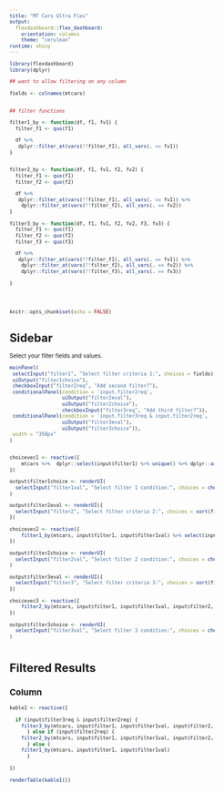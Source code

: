 ```yaml
---
title: "MT Cars Ultra Flex"
output:
  flexdashboard::flex_dashboard:
    orientation: columns
    theme: "cerulean"
runtime: shiny
---
```


<style type="text/css">

body{ /* Normal  */
   font-size: 10px;
}
</style>

```r


library(flexdashboard)
library(dplyr)

## want to allow filtering on any column

fields <- colnames(mtcars)


## filter functions

filter1_by <- function(df, f1, fv1) {
  filter_f1 <- quo(f1)

  df %>%
   dplyr::filter_at(vars(!!filter_f1), all_vars(. == fv1))
}


filter2_by <- function(df, f1, fv1, f2, fv2) {
  filter_f1 <- quo(f1)
  filter_f2 <- quo(f2)

  df %>%
   dplyr::filter_at(vars(!!filter_f1), all_vars(. == fv1)) %>%
    dplyr::filter_at(vars(!!filter_f2), all_vars(. == fv2))
}

filter3_by <- function(df, f1, fv1, f2, fv2, f3, fv3) {
  filter_f1 <- quo(f1)
  filter_f2 <- quo(f2)
  filter_f3 <- quo(f3)

  df %>%
   dplyr::filter_at(vars(!!filter_f1), all_vars(. == fv1)) %>%
    dplyr::filter_at(vars(!!filter_f2), all_vars(. == fv2)) %>%
    dplyr::filter_at(vars(!!filter_f3), all_vars(. == fv3))

}




knitr::opts_chunk$set(echo = FALSE)
```

Sidebar {.sidebar}
=========================================


Select your filter fields and values.

``` r

mainPanel(
 selectInput("filter1", "Select filter criteria 1:", choices = fields),
 uiOutput("filter1choice"),
 checkboxInput("filter2req", "Add second filter?"),
 conditionalPanel(condition = 'input.filter2req', 
                  uiOutput("filter2eval"),
                  uiOutput("filter2choice"),
                  checkboxInput("filter3req", "Add third filter?")),
 conditionalPanel(condition = 'input.filter3req & input.filter2req', 
                  uiOutput("filter3eval"),
                  uiOutput("filter3choice")),
 width = "350px"
)


choicevec1 <- reactive({
    mtcars %>%  dplyr::select(input$filter1) %>% unique() %>% dplyr::arrange_(input$filter1)
}) 

output$filter1choice <- renderUI(
  selectInput("filter1val", "Select filter 1 condition:", choices = choicevec1())
)

output$filter2eval <- renderUI({
  selectInput("filter2", "Select filter criteria 2:", choices = sort(fields[fields != input$filter1]))
})

choicevec2 <- reactive({
    filter1_by(mtcars, input$filter1, input$filter1val) %>% select(input$filter2) %>% unique() %>% dplyr::arrange_(input$filter2)
}) 

output$filter2choice <- renderUI(
  selectInput("filter2val", "Select filter 2 condition:", choices = choicevec2())
)

output$filter3eval <- renderUI({
  selectInput("filter3", "Select filter criteria 3:", choices = sort(fields[!fields %in% c(input$filter1, input$filter2)]))
})

choicevec3 <- reactive({
    filter2_by(mtcars, input$filter1, input$filter1val, input$filter2, input$filter2val) %>% select(input$filter3) %>% unique() %>% dplyr::arrange_(input$filter3)
}) 

output$filter3choice <- renderUI(
  selectInput("filter3val", "Select filter 3 condition:", choices = choicevec3())
)



```


Filtered Results
=============================================

Column 
------------------------------------------------------


```r

kable1 <- reactive({
  
  if (input$filter3req & input$filter2req) {
    filter3_by(mtcars, input$filter1, input$filter1val, input$filter2, input$filter2val, input$filter3, input$filter3val)
      } else if (input$filter2req) {
    filter2_by(mtcars, input$filter1, input$filter1val, input$filter2, input$filter2val)
      } else {
    filter1_by(mtcars, input$filter1, input$filter1val)
      }
  
})

renderTable(kable1())


```
